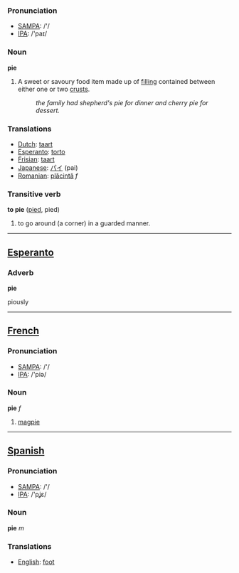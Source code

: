 ===Pronunciation===
*[[w:SAMPA|SAMPA]]: /'/
*[[w:IPA|IPA]]: /'paɪ/

=== Noun ===

'''pie'''

#A sweet or savoury food item made up of [[filling]] contained between either one or two [[crust]]s.
#:''the family had shepherd's pie for dinner and cherry pie for dessert.''

=== Translations ===
*[[Dutch]]: [[taart]]
*[[Esperanto]]: [[torto]]
*[[Frisian]]: [[taart]]
*[[Japanese]]: [[パイ]] (pai)
*[[Romanian]]: [[plăcintă]] ''f''
=== Transitive verb ===

'''to pie''' ([[pied]], pied)

# to go around (a corner) in a guarded manner.

----

==[[Esperanto]]==

=== Adverb ===

'''pie'''

piously

----

==[[French]]==

===Pronunciation===
*[[w:SAMPA|SAMPA]]: /'/
*[[w:IPA|IPA]]: /'piə/

=== Noun ===

'''pie''' ''f''

# [[magpie]]

----

==[[Spanish]]==

===Pronunciation===
*[[w:SAMPA|SAMPA]]: /'/
*[[w:IPA|IPA]]: /'pʝε/

=== Noun ===

'''pie''' ''m''

=== Translations ===
*[[English]]: [[foot]]